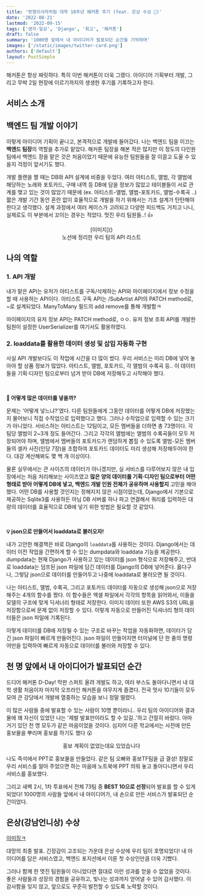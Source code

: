 ```yaml
---
title: '멋쟁이사자처럼 대학 10주년 해커톤 후기 (feat. 은상 수상 🥈)'
date: '2022-08-21'
lastmod: '2022-09-15'
tags: ['생각·일상', 'Django', '회고', '해커톤']
draft: false
summary: '1000명 앞에서 내 아이디어가 발표되던 순간을 기억하며'
images: ['/static/images/twitter-card.png']
authors: ['default']
layout: PostSimple
---
```


해커톤은 항상 짜릿하다. 특히 이번 해커톤이 더욱 그랬다.
아이디어 기획부터 개발, 그리고 무박 2일 현장에 이르기까지의 생생한 후기를 기록하고자 한다.


## 서비스 소개


## 백엔드 팀 개발 이야기

이렇게 아이디어 기획이 끝나고, 본격적으로 개발에 들어갔다.
나는 백엔드 팀을 이끄는 **백엔드 팀장**의 역할을 추가로 맡았다.
해커톤 팀장을 해본 적은 많지만 이 정도의 다인원 팀에서 백엔드 장을 맡은 것은 처음이었기 때문에
유능한 팀원들을 잘 이끌고 도울 수 있을지 걱정이 앞서기도 했다.

개발 플랜을 짤 때는 DB와 API 설계에 비중을 두었다.
여러 아티스트, 앨범, 각 앨범에 해당하는 노래와 포토카드, 구매 내역 등 DB에 담을 정보가 많았고
테이블들이 서로 관계를 맺고 있는 것이 많았기 때문에 (ex. 아티스트-앨범, 앨범-포토카드, 앨범-수록곡 ..)
짧은 개발 기간 동안 혼란 없이 효율적으로 개발을 하기 위해서는 기초 설계가 탄탄해야 한다고 생각했다.
설계 과정에서 여러 케이스가 고려되고 다양한 피드백도 거치고 나니, 실제로도 이 부분에서 꼬이는 경우는 적었다.
멋진 우리 팀원들..! 👍

<center>[이미지]()</center>
<center>노션에 정리한 우리 팀의 API 리스트</center>


## 나의 역할
### 1. API 개발

내가 맡은 API는 유저가 아티스트를 구독/삭제하는 API와 마이페이지에서 정보 수정을 할 때 사용하는 API이다.
아티스트 구독 API는 /SubArtist API의 PATCH method로, ~로 설계되었다.
ManyToMany 필드의 add remove를 통해 개발함ㅋ

마이페이지의 유저 정보 API는 PATCH method로, ㅇㅇ.
유저 정보 조회 API를 개발한 팀원이 설정한 UserSerializer를 여기서도 활용하였다.


### 2. loaddata를 활용한 데이터 생성 및 삽입 자동화 구현


사실 API 개발보다도 이 작업에 시간을 더 많이 썼다.
우리 서비스는 미리 DB에 넣어 놓아야 할 상품 정보가 많았다.
아티스트, 앨범, 포토카드, 각 앨범의 수록곡 등..
이 데이터들을 기획·디자인 팀으로부터 넘겨 받아 DB에 저장해두고 시작해야 했다.

<br/>

**🤔 어떻게 많은 데이터를 넣을까?**

문제는 '어떻게 넣느냐?'였다.
다른 팀원들에게 그동안 데이터를 어떻게 DB에 저장했는지 물어보니 직접 수작업으로 입력했다고 했다.
그러나 수작업으로 입력할 수 있는 크기가 아니었다.
서비스하는 아티스트는 12팀이고, 모든 멤버들을 더하면 총 73명이다.
각 팀당 앨범이 2~3개 정도 들어간다.
그리고 각각의 앨범에는 앨범의 수록곡들이 모두 저장되어야 하며, 
앨범에서 멤버들의 포토카드가 랜덤하게 뽑힐 수 있도록
앨범-모든 멤버들의 셀카 사진(인당 7장)을 조합하여 포토카드 데이터도 미리 생성해 저장해두어야 한다.
대강 계산해봐도 몇 백 개 이상이다.

물론 실무에서는 큰 사이즈의 데이터가 아니겠지만, 실 서비스를 다루어보지 않은 내 입장에서는 처음 처리해보는 사이즈였고
**많은 양의 데이터를 기획·디자인 팀으로부터 어떤 형태로 받아 어떻게 DB에 넣고, 백엔드 개발 인원 전체가 공유하며 사용할지** 고민을 해야 했다.
어떤 DB를 사용할 것인지는 정해지지 않은 시점이었는데, Django에서 기본으로 제공하는 Sqlite3를 사용하든
아님 DB 서버를 하나 파고 연결해서 쿼리를 입력하든 대량의 데이터를 효율적으로 DB에 넣기 위한 방법은 필요할 것 같았다.

<br/>

**💡 json으로 만들어서 loaddata로 불러오자!**


내가 고안한 해결책은 바로 Django의 `loaddata`를 사용하는 것이다.
Django에서는 데이터 이전 작업을 간편하게 할 수 있는 dumpdata와 loaddata 기능을 제공한다.
dumpdata는 현재 Django가 사용하고 있는 데이터를 json 형식으로 저장해주고,
반대로 loaddata는 덤프된 json 파일에 담긴 데이터를 Django의 DB에 넣어준다.
옳다구나, 그렇담 json으로 데이터를 만들어두고 나중에 loaddata로 불러오면 될 것이다.

나는 아티스트, 앨범, 수록곡, 그리고 포토카드 데이터를 자동으로 생성해 json으로 저장해주는 4개의 함수를 짰다.
이 함수들은 엑셀 파일에서 각각의 항목을 읽어와서, 이들을 모델의 구조에 맞게 딕셔너리 형태로 저장한다.
이미지 데이터 또한 AWS S3의 URL을 저장함으로써 문제 없이 저장할 수 있다.
이렇게 자동으로 만들어진 딕셔너리 형의 데이터들은 json 파일에 기록된다.


이렇게 데이터를 DB에 저장될 수 있는 구조로 바꾸는 작업을 자동화하면, 데이터가 담긴 json 파일이 빠르게 만들어진다.
json 파일이 만들어지면 터미널에 단 한 줄의 명령어만을 입력하여 빠르게 자동으로 데이터를 불러와 저장할 수 있다.


## 천 명 앞에서 내 아이디어가 발표되던 순간

드디어 해커톤 D-Day! 막판 스퍼트 올려 개발도 하고, 여러 부스도 돌아다니면서 내 대학 생활 처음이자 마지막 오프라인 해커톤을 야무지게 즐겼다.
전국 멋사 10기들이 모두 모여 큰 강당에서 개발에 열중하는 모습을 보니 정말 떨렸다.


이 많은 사람들 중에 발표할 수 있는 사람이 10명 뿐이라니.. 
우리 팀의 아이디어와 결과물에 꽤 자신이 있었던 나는 '제발 발표만이라도 할 수 있길..'하고 간절히 바랐다.
아마 거기 있던 천 명 모두가 같은 마음이었을 것이다.
심지어 다른 학교에서는 사전에 만든 홍보물을 뿌리며 홍보를 하기도 했다 😮


<center>홍보 계획이 없었는데요 있었습니다</center>

나도 즉석에서 PPT로 홍보물을 만들었다. 같은 팀 오빠와 홍보TF팀을 급 결성!
정말로 우리 서비스를 알아 주었으면 하는 마음에 노트북에 PPT 띄워 놓고 돌아다니면서 우리 서비스를 홍보했다.


그리고 새벽 2시, 1차 투표에서 전체 73팀 중 **BEST 10으로 선정**되어 발표를 할 수 있게 되었다!
1000명의 사람들 앞에서 내 아이디어가, 내 손으로 만든 서비스가 발표되던 순간이었다.

## 은상(강남언니상) 수상

[이미징ㅋ]()

대망의 최종 발표. 긴장감이 고조되는 가운데 은상 수상에 우리 팀이 호명되었다!
내 아이디어를 담은 서비스였고, 백엔드 포지션에서 이룬 첫 수상인만큼 더욱 기뻤다.

그러나 함께 한 멋진 팀원들이 아니었다면 절대로 이런 성과를 얻을 수 없었을 것이다.
좋은 사람들과 성장의 경험을 공유하고, 빛나는 성과까지 얻어낼 수 있어 감사했다.
이 감사함을 잊지 않고, 앞으로도 꾸준히 발전할 수 있도록 노력할 것이다.